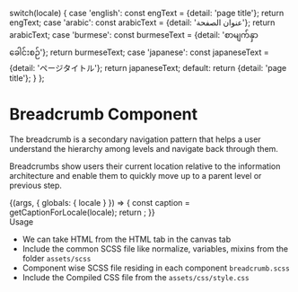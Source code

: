 
  switch(locale) {
    case 'english': const engText = {detail: 'page title'}; return engText;
    case 'arabic': const arabicText = {detail: 'عنوان الصفحة'}; return arabicText;
    case 'burmese': const burmeseText = {detail: 'စာမျက်နှာခေါင်းစဉ်'}; return burmeseText;
    case 'japanese': const japaneseText = {detail: 'ページタイトル'}; return japaneseText;
    default:
      return {detail: 'page title'};
  }
};

<Meta title="Atoms/Navigation/Breadcrumb" />

<style>{`
  .subheading {
    font-weight: 700;
    font-size: 18px;
    color: #666;
    letter-spacing: 1.5px;
    line-height: 24px;
    margin-bottom: 12px;
    margin-top: 40px;
  }  
   .subheading2 {
    font-weight: 700;
    font-size: 14px;
    color: #666;
    letter-spacing: 1.5px;
    line-height: 24px;
    margin-bottom: 12px;
  }  
`}</style>


# Breadcrumb Component
The breadcrumb is a secondary navigation pattern that helps a user understand the hierarchy among levels and navigate back through them.

Breadcrumbs show users their current location relative to the information architecture and enable them to quickly move up to a parent level or previous step.


<Story name="Breadcrumb">
  {(args, { globals: { locale } }) => {
    const caption = getCaptionForLocale(locale);
    return <Breadcrumb text={caption.detail} style={'first'}></Breadcrumb>;
  }}
</Story>


<div className="subheading">Usage</div>
<ul>
<li>We can take HTML from the HTML tab in the canvas tab</li>
<li>Include the common SCSS file like normalize, variables, mixins from the folder <code>assets/scss</code></li>
<li>Component wise SCSS file residing in each component <code>breadcrumb.scss</code></li>
<li>Include the Compiled CSS file from the <code>assets/css/style.css</code></li>
</ul>

